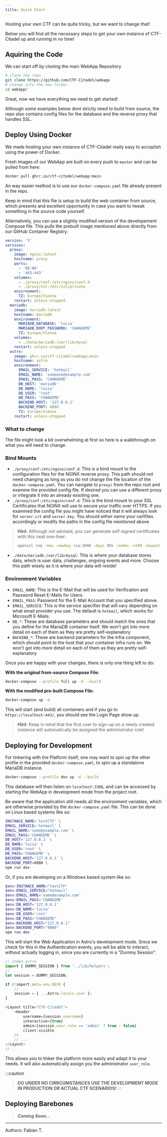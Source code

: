 ```yaml
---
title: Quick Start
---
```


Hosting your own CTF can be quite tricky, but we want to change that!

Below you will find all the necessary steps to get your own instance of CTF-Citadel up and running in no time!

## Aquiring the Code ##

We can start off by cloning the main WebApp Repository

```bash
# clone the repo
git clone https://github.com/CTF-Citadel/webapp
# change into the new folder
cd webapp/
```

Great, now we have everything we need to get started!

Although some examples below dont strictly need to build from source, the repo also contains config files for the database and the reverse proxy that handles SSL.

## Deploy Using Docker ##

We made hosting your own instance of CTF-Citadel really easy to accoplish using the power of Docker.

Fresh Images of our WebApp are built on every push to `master` and can be pulled from here:

```bash
docker pull ghcr.io/ctf-citadel/webapp:main
```

An way easier method is to use our `docker-compose.yaml` file already present in the repo.

Keep in mind that this file is setup to build the web container from source, which presents and excellent opportunity in case you want to tweak something in the source code yourself.

Alternatively, you can use a slightly modified version of the developement Compose file.
This pulls the prebuilt image mentioned above directly from our GitHub Container Registry:

```yaml
version: '3'
services:
  proxy:
    image: nginx:latest
    hostname: proxy
    ports:
      - '80:80'
      - '443:443'
    volumes:
      - ./proxy/conf:/etc/nginx/conf.d
      - ./proxy/ssl:/etc/ssl/private
    environment:
      TZ: Europe/Vienna
    restart: unless-stopped
  mariadb:
    image: mariadb:latest
    hostname: mariadb
    environment:
      MARIADB_DATABASE: 'lucia'
      MARIADB_ROOT_PASSWORD: 'CHANGEME'
      TZ: Europe/Vienna
    volumes:
      - ./data/mariadb:/var/lib/mysql
    restart: unless-stopped
  astro:
    image: ghcr.io/ctf-citadel/webapp:main
    hostname: astro
    environment:
      EMAIL_SERVICE: 'hotmail'
      EMAIL_NAME: 'someone@example.com'
      EMAIL_PASS: 'CHANGEME'
      DB_HOST: 'mariadb'
      DB_NAME: 'lucia'
      DB_USER: 'root'
      DB_PASS: 'CHANGEME'
      BACKEND_HOST: '127.0.0.1'
      BACKEND_PORT: 8080
      TZ: Europe/Vienna
    restart: unless-stopped
```

### What to change ###

The file might look a bit overwhelming at first so here is a walkthrough on what you will need to change.

### Bind Mounts ###

- `./proxy/conf:/etc/nginx/conf.d`: This is a bind mount to the configuration files for the NGINX reverse proxy. This path should not need changing as long as you do not change the file location of the `docker-compose.yaml`. You can navigate to `proxy/` from the repo root and examine the provided config file. If desired you can use a different proxy or integrate it into an already exisiting one.
- `./proxy/conf:/etc/nginx/conf.d`: This is the bind mount to your SSL Certificates that NGINX will use to secure your traffic over HTTPS. If you examined the config file you might have noticed that it will always look for `server.crt` and `server.key`. You should either name your certfiles accordingly or modify the paths in the config file mentioned above

> **Hint**: Although not advised, you can generate self-signed certificates with this neat one-liner:
> ```bash
> openssl req -new -newkey rsa:2048 -days 365 -nodes -x509 -keyout server.key -out server.crt
> ```

- `./data/mariadb:/var/lib/mysql`: This is where your database stores data, which is user data, challenges, ongoing events and more. Choose this path wisely as it is where your data will reside!

### Environment Variables ###

- `EMAIL_NAME`: This is the E-Mail that will be used for Verification and Password Reset E-Mails for Users.
- `EMAIL_PASS`: Password for the E-Mail Account that you specified above.
- `EMAIL_SERVICE`: This is the service specifier that will vary depending on what email provider you use. The default is `hotmail`, which works for Microsoft E-Mails.
- `DB_*`: These are database parameters and should match the ones that you define for the MariaDB container itself. We won't got into more detail on each of them as they are pretty self-explanatory
- `BACKEND_*`: These are backend parameters for the infra component, which should point to the host that your container infra runs on. We won't got into more detail on each of them as they are pretty self-explanatory

Once you are happy with your changes, there is only one thing left to do:

**With the original from-source Compose File:**

```bash
docker-compose --profile full up -d --build
```

**With the modified pre-built Compose File:**

```bash
docker-compose up -d
```

This will start (and build) all containers and if you go to `https://localhost:443/`, you should see the Login Page show up.

> **Hint**: Keep in mind that the first user to sign-up on a newly created instance will automatically be assigned the administrator role!

## Deploying for Development ##

For tinkering with the Platform itself, one may want to spin up the other profile in the provided `docker-compose.yaml`, to spin up a standalone MariaDB instance.

```bash
docker-compose --profile dev up -d --build
```

This database will then listen on `localhost:3306`, and can be accessed by starting the WebApp in development mode from the project root.

Be aware that the application still needs all the environment variables, which are otherwise provided by the `docker-compose.yaml` file. This can be done on Linux based systems like so:

```bash
INSTANCE_NAME='testCTF' \
EMAIL_SERVICE='hotmail' \
EMAIL_NAME='some@example.com' \
EMAIL_PASS='CHANGEME' \
DB_HOST='127.0.0.1' \
DB_NAME='lucia' \
DB_USER='root' \
DB_PASS='CHANGEME' \
BACKEND_HOST='127.0.0.1' \
BACKEND_PORT=8080 \
npm run dev
```

Or, if you are developing on a Windows based system like so:

```powershell
$env:INSTANCE_NAME="testCTF"
$env:EMAIL_SERVICE="hotmail"
$env:EMAIL_NAME='some@example.com' 
$env:EMAIL_PASS='CHANGEME'
$env:DB_HOST='127.0.0.1'
$env:DB_NAME='lucia'
$env:DB_USER='root'
$env:DB_PASS="CHANGEME"
$env:BACKEND_HOST="127.0.0.1" 
$env:BACKEND_PORT="8080"
npm run dev
```

This will start the Web Application in Astro's development mode. Since we check for this in the Authentication events, you will be able to interact, without actually logging in, since you are currently in a "Dummy Session".

```ts
// index.astro
import { DUMMY_SESSION } from '../lib/helpers';
// ...
let session = DUMMY_SESSION;

if (!import.meta.env.DEV) {
    // ...
    session = { ...Astro.locals.user };
}

<Layout title="CTF-Citadel">
    <Header
        username={session.username}
        interactive={true}
        admin={session.user_role == 'admin' ? true : false}
        client:visible
    />
    // ...
</Layout>
// ...
```

This allows you to tinker the platform more easily and adapt it to your needs. It will also automatically assign you the administrator `user_role`.

:::caution
> **DO UNDER NO CIRRCUMSTANCES USE THE DEVELOPMENT MODE IN PRODUCTION OR ACTUAL CTF SCENARIOS!**
:::

## Deploying Barebones ##

> ***Coming Soon...***

___

Authors: Fabian T.